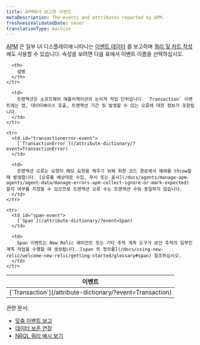 ```yaml
---
title: APM에서 보고한 이벤트
metaDescription: The events and attributes reported by APM.
freshnessValidatedDate: never
translationType: machine
---
```


[APM](/docs/apm/new-relic-apm/getting-started) 은 일부 UI 디스플레이에 나타나는 [이벤트 데이터](/docs/using-new-relic/data/understand-data/new-relic-data-types#event-data) 를 보고하며 [쿼리 및 차트 작성](/docs/using-new-relic/data/understand-data/query-new-relic-data) 에도 사용할 수 있습니다. 속성을 보려면 다음 표에서 이벤트 이름을 선택하십시오.

<table>
  <thead>
    <tr>
      <th style={{ width: "250px" }}>
        이벤트
      </th>

      <th>
        설명
      </th>
    </tr>
  </thead>

  <tbody>
    <tr>
      <td id="transaction-event">
        [`Transaction`](/attribute-dictionary/?event=Transaction)
      </td>

      <td>
        트랜잭션은 소프트웨어 애플리케이션의 논리적 작업 단위입니다. `Transaction` 이벤트에는 앱, 데이터베이스 호출, 트랜잭션 기간 및 발생할 수 있는 오류에 대한 정보가 포함됩니다.
      </td>
    </tr>

    <tr>
      <td id="transactionerror-event">
        [`TransactionError`](/attribute-dictionary/?event=TransactionError)
      </td>

      <td>
        트랜잭션 오류는 요청이 해당 요청을 채우기 위해 취한 코드 경로에서 예외를 throw할 때 발생합니다. [오류를 예상대로 수집, 무시 또는 표시](/docs/agents/manage-apm-agents/agent-data/manage-errors-apm-collect-ignore-or-mark-expected) 할지 여부를 지정할 수 있으므로 트랜잭션 오류 수는 트랜잭션 수와 동일하지 않습니다.
      </td>
    </tr>

    <tr>
      <td id="span-event">
        [`Span`](/attribute-dictionary/?event=Span)
      </td>

      <td>
        Span 이벤트는 New Relic 에이전트 또는 기타 추적 계측 도구가 분산 추적의 일부인 계측 작업을 수행할 때 생성됩니다. [span 의 정의를](/docs/using-new-relic/welcome-new-relic/getting-started/glossary#span) 참조하십시오.
      </td>
    </tr>
  </tbody>
</table>

관련 문서:

* [맞춤 이벤트 보고](/docs/insights/insights-data-sources/custom-data/report-custom-event-data)
* [데이터 보존 연장](/docs/insights/use-insights-ui/manage-account-data/extend-event-data-retention)
* [NRQL 쿼리 예시 보기](/docs/query-your-data/nrql-new-relic-query-language/nrql-query-tutorials/app-data-nrql-query-examples)
